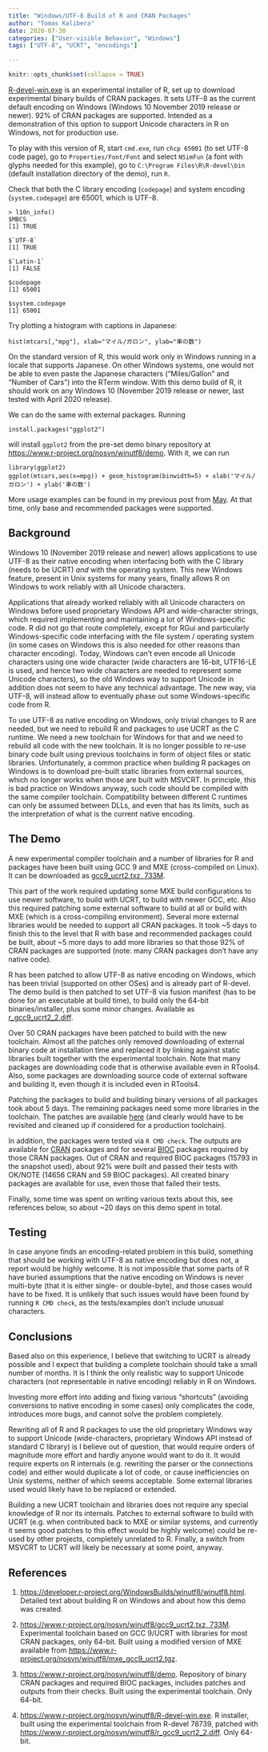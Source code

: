 ```yaml
---
title: "Windows/UTF-8 Build of R and CRAN Packages"
author: "Tomas Kalibera"
date: 2020-07-30
categories: ["User-visible Behavior", "Windows"]
tags: ["UTF-8", "UCRT", "encodings"]

---
```


```r
knitr::opts_chunk$set(collapse = TRUE)
```

[R-devel-win.exe](https://www.r-project.org/nosvn/winutf8/R-devel-win.exe)
is an experimental installer of R, set up to download experimental binary
builds of CRAN packages.  It sets UTF-8 as the current default encoding on
Windows (Windows 10 November 2019 release or newer).  92\% of CRAN packages are
supported.  Intended as a demonstration of this option to support Unicode
characters in R on Windows, not for production use.

To play with this version of R, start `cmd.exe`, run `chcp 65001` (to set
UTF-8 code page), go to `Properties/Font/Font` and select `NSimFun` (a font
with glyphs needed for this example), go to
`C:\Program Files\R\R-devel\bin` (default installation directory of the
demo), run `R`.

Check that both the C library encoding (`codepage`) and system encoding
(`system.codepage`) are 65001, which is UTF-8.

```
> l10n_info()
$MBCS
[1] TRUE

$`UTF-8`
[1] TRUE

$`Latin-1`
[1] FALSE

$codepage
[1] 65001

$system.codepage
[1] 65001
```

Try plotting a histogram with captions in Japanese:

```
hist(mtcars[,"mpg"], xlab="マイル/ガロン", ylab="車の数")
```

On the standard version of R, this would work only in Windows running in a
locale that supports Japanese.  On other Windows systems, one would not be
able to even paste the Japanese characters ("Miles/Gallon" and "Number of
Cars") into the RTerm window.  With this demo build of R, it should work on
any Windows 10 (November 2019 release or newer, last tested with April 2020
release).

We can do the same with external packages. Running

```
install.packages("ggplot2")
```

will install `ggplot2` from the pre-set demo binary repository at
[https://www.r-project.org/nosvn/winutf8/demo](https://www.r-project.org/nosvn/winutf8/demo).
With it, we can run

```
library(ggplot2)
ggplot(mtcars,aes(x=mpg)) + geom_histogram(binwidth=5) + xlab('マイル/ガロン') + ylab('車の数')
```

More usage examples can be found in my previous post from
[May](https://blog.r-project.org/2020/05/02/utf-8-support-on-windows/).
At that time, only base and recommended packages were supported.

## Background

Windows 10 (November 2019 release and newer) allows applications to use
UTF-8 as their native encoding when interfacing both with the C library
(needs to be UCRT) _and_ with the operating system.  This new Windows
feature, present in Unix systems for many years, finally allows R on Windows
to work reliably with all Unicode characters.

Applications that already worked reliably with all Unicode characters on
Windows before used proprietary Windows API and wide-character strings,
which required implementing and maintaining a lot of Windows-specific code.
R did not go that route completely, except for RGui and particularly
Windows-specific code interfacing with the file system / operating system
(in some cases on Windows this is also needed for other reasons than
character encoding).  Today, Windows can't even encode all Unicode
characters using one wide character (wide characters are 16-bit, UTF16-LE is
used, and hence two wide characters are needed to represent some Unicode
characters), so the old Windows way to support Unicode in addition does not
seem to have any technical advantage.  The new way, via UTF-8, will instead
allow to eventually phase out some Windows-specific code from R.

To use UTF-8 as native encoding on Windows, only trivial changes to R are
needed, but we need to rebuild R and packages to use UCRT as the C runtime.
We need a new toolchain for Windows for that and we need to rebuild all code
with the new toolchain.  It is no longer possible to re-use binary code
built using previous toolchains in form of object files or static libraries.
Unfortunately, a common practice when building R packages on Windows is to
download pre-built static libraries from external sources, which no longer
works when those are built with MSVCRT.  In principle, this is bad practice
on Windows anyway, such code should be compiled with the same compiler
toolchain.  Compatibility between different C runtimes can only be assumed
between DLLs, and even that has its limits, such as the interpretation of
what is the current native encoding.

## The Demo

A new experimental compiler toolchain and a number of libraries for R and
packages have been built using GCC 9 and MXE (cross-compiled on Linux).  It
can be downloaded as
[gcc9_ucrt2.txz, 733M](https://www.r-project.org/nosvn/winutf8/gcc9_ucrt2.txz).

This part of the work required updating some MXE build configurations to use
newer software, to build with UCRT, to build with newer GCC, etc.  Also this
required patching some external software to build at all or build with MXE
(which is a cross-compiling environment).  Several more external libraries
would be needed to support all CRAN packages.  It took ~5 days to finish
this to the level that R with base and recommended packages could be built,
about ~5 more days to add more libraries so that those 92\% of CRAN packages
are supported (note: many CRAN packages don't have any native code).

R has been patched to allow UTF-8 as native encoding on Windows, which has
been trivial (supported on other OSes) and is already part of R-devel. The
demo build is then patched to set UTF-8 via fusion manifest (has to be done
for an executable at build time), to build only the 64-bit
binaries/installer, plus some minor changes. Available as
[r_gcc9_ucrt2_2.diff](https://www.r-project.org/nosvn/winutf8/r_gcc9_ucrt2_2.diff).

Over 50 CRAN packages have been patched to build with the new toolchain.
Almost all the patches only removed downloading of external binary code at
installation time and replaced it by linking against static libraries built
together with the experimental toolchain.  Note that many packages are
downloading code that is otherwise available even in RTools4.  Also, some
packages are downloading source code of external software and building it,
even though it is included even in RTools4.

Patching the
packages to build and building binary versions of all packages took about 5
days. The remaining packages need some more libraries in the toolchain.
The patches are available
[here](https://www.r-project.org/nosvn/winutf8/demo/CRAN/patches/) (and
clearly would have to be revisited and cleaned up if considered for a
production toolchain).

In addition, the packages were tested via `R CMD check`.  The outputs are
available for [CRAN](https://www.r-project.org/nosvn/winutf8/demo/CRAN/out/)
packages and for several
[BIOC](https://www.r-project.org/nosvn/winutf8/demo/BIOC/out/) packages
required by those CRAN packages.  Out of CRAN and required BIOC packages
(15793 in the snapshot used), about 92% were built and passed their tests
with OK/NOTE (14656 CRAN and 59 BIOC packages).  All created binary packages
are available for use, even those that failed their tests.

Finally, some time was spent on writing various texts about this, see
references below, so about ~20 days on this demo spent in total.

## Testing

In case anyone finds an encoding-related problem in this build, something
that should be working with UTF-8 as native encoding but does not, a report
would be highly welcome.  It is not impossible that some parts of R have
buried assumptions that the native encoding on Windows is never multi-byte
(that it is either single- or double-byte), and those cases would have to be
fixed.  It is unlikely that such issues would have been found by running `R
CMD check`, as the tests/examples don't include unusual characters.

## Conclusions

Based also on this experience, I believe that switching to UCRT is already
possible and I expect that building a complete toolchain should take a small
number of months.  It is I think the only realistic way to support Unicode
characters (not representable in native encoding) reliably in R on Windows.

Investing more effort into adding and fixing various "shortcuts" (avoiding
conversions to native encoding in some cases) only complicates the code,
introduces more bugs, and cannot solve the problem completely.

Rewriting all of R and R packages to use the old proprietary Windows way to
support Unicode (wide-characters, proprietary Windows API instead of
standard C library) is I believe out of question, that would require orders
of magnitude more effort and hardly anyone would want to do it. It would
require experts on R internals (e.g. rewriting the parser or the connections
code) and either would duplicate a lot of code, or cause inefficiencies on
Unix systems, neither of which seems acceptable. Some external libraries
used would likely have to be replaced or extended.

Building a new UCRT toolchain and libraries does not require any special
knowledge of R nor its internals.  Patches to external software to build
with UCRT (e.g.  when contributed back to MXE or similar systems, and
currently it seems good patches to this effect would be highly welcome)
could be re-used by other projects, completely unrelated to R.  Finally, a
switch from MSVCRT to UCRT will likely be necessary at some point, anyway.

## References

1. [https://developer.r-project.org/WindowsBuilds/winutf8/winutf8.html](https://developer.r-project.org/WindowsBuilds/winutf8/winutf8.html).
   Detailed text about building R on Windows and about how this demo was created.

2. [https://www.r-project.org/nosvn/winutf8/gcc9_ucrt2.txz, 733M](https://www.r-project.org/nosvn/winutf8/gcc9_ucrt2.txz).
   Experimental toolchain based on GCC 9/UCRT with libraries for most CRAN packages, only 64-bit.
   Built using a modified version of MXE available from [https://www.r-project.org/nosvn/winutf8/mxe_gcc9_ucrt2.tgz](https://www.r-project.org/nosvn/winutf8/mxe_gcc9_ucrt2.tgz).

3. [https://www.r-project.org/nosvn/winutf8/demo](https://www.r-project.org/nosvn/winutf8/demo).
   Repository of binary CRAN packages and required BIOC packages, includes
   patches and outputs from their checks. Built using the experimental
   toolchain. Only 64-bit.

4. [https://www.r-project.org/nosvn/winutf8/R-devel-win.exe](https://www.r-project.org/nosvn/winutf8/R-devel-win.exe).
   R installer, built using the experimental toolchain from R-devel 78739,
   patched with [https://www.r-project.org/nosvn/winutf8/r_gcc9_ucrt2_2.diff](https://www.r-project.org/nosvn/winutf8/r_gcc9_ucrt2_2.diff).
   Only 64-bit.



